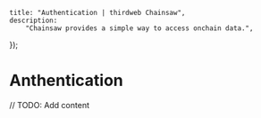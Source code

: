
	title: "Authentication | thirdweb Chainsaw",
	description:
		"Chainsaw provides a simple way to access onchain data.",
});

# Anthentication

// TODO: Add content